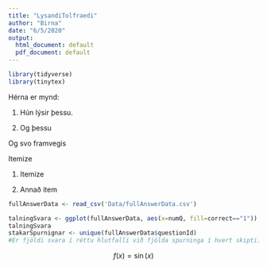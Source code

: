 ```yaml
---
title: "LysandiTolfraedi"
author: "Birna"
date: "6/5/2020"
output:
  html_document: default
  pdf_document: default
---
```

```r
library(tidyverse)
library(tinytex)
```

Hérna er mynd:

  1. Hún lýsir þessu.
  
  2. Og þessu

Og svo framvegis

Itemize

  1. Itemize

  
  2. Annað item

```r
fullAnswerData <- read_csv('Data/fullAnswerData.csv')
```
```r
talningSvara <- ggplot(fullAnswerData, aes(x=numQ, fill=correct=="1")) + geom_bar() + labs(y="Fjöldi svara", x="Fjöldi svarmögueleika", fill="Rétt/Rangt")
talningSvara
stakarSpurnignar <- unique(fullAnswerData$questionId)
#Er fjöldi svara í réttu hlutfalli við fjölda spurninga í hvert skipti? 
```

$$
f(x) = \sin(x)
$$
\begin{equation}
f(x) = \sin(x)
\end{equation}

\begin{align}
f(x) &= x^2 \\
&= x \cdot x
\end{align}
